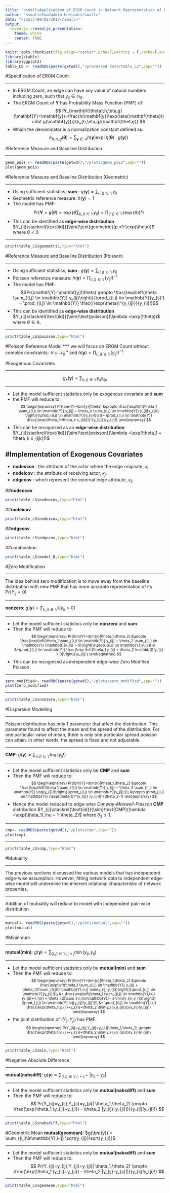 ```yaml
---
title: "<small>Application of ERGM Count in Network Representation of Football Matches</small>"
author: "<small>Imaduddin Haetami</small>"
date: "<small>09/02/2017</small>"
output: 
  revealjs::revealjs_presentation:
    theme: white
    center: TRUE
---
```


```r
knitr::opts_chunk$set(fig.align="center",echo=F,warning = F,cache=F,eval =T, message = F)
library(ztable)
library(ggplot2)
table_LS <- readRDS(paste(getwd(),"/processed data/table_LS",sep=""))
```

#Specification of ERGM Count

***
- In ERGM Count, an edge can have any value of natural numbers including zero, such that $y_{ij} \in \mathbb{N}_0$. 
- The ERGM Count of $\mathbf{Y}$ has Probability Mass Function (PMF) of: 
$$
Pr_{\mathbf{\theta};h,\eta,g}(\mathbf{Y}=\mathbf{y})=\frac{h(\mathbf{y})\exp(\eta(\mathbf{\theta})\cdot g(\mathbf{y}))}{k_{h,\eta,g}(\mathbf{\theta})}
$$
- Which the denominator is a normalization constant defined as:
$$
k_{h,\eta,g}(\mathbf{\theta}) = \sum_{\mathbf{y} \in \mathcal{Y}}h(\mathbf{y})\exp(\eta(\mathbf{\theta})\cdot g(\mathbf{y}))
$$


#Reference Measure and Baseline Distribution

***
```r
geom_pois <- readRDS(paste(getwd(),"/plots/geom_pois",sep=""))
plot(geom_pois)
```



#Reference Measure and Baseline Distribution (Geometric)

***
- Using sufficient statistics, __sum__ : $g(\mathbf{y}) = \sum_{(i,j) \in \mathbb{Y}} y_{ij}$ 
- Geometric reference measure: $h(\mathbf{y}) = 1$ 
- The model has PMF:
$$Pr(\mathbf{Y}=\mathbf{y}|\theta) \propto \exp\left(\theta \sum_{(i,j) \in \mathbb{Y}} y_{ij}\right) = \prod_{(i,j) \in \mathbb{Y}} (\exp(\theta))^{y_{ij}}$$
- This can be identified as __edge-wise distribution__ $Y_{ij}\stackrel{\text{iid}}{\sim}\text{geometric}(p =1-\exp(\theta))$ where $\theta < 0$

***
```r
print(table_LS$geometric,type="html")
```



#Reference Measure and Baseline Distribution (Poisson)

***
- Using sufficient statistics, __sum__ : $g(\mathbf{y}) = \sum_{(i,j) \in \mathbb{Y}} y_{ij}$
- Poisson reference measure: $h(\mathbf{y}) = \prod_{(i,j) \in \mathbb{Y}}(y_{ij}!)^{-1}$
- The model has PMF:
$$Pr(\mathbf{Y}=\mathbf{y}|\theta) \propto \frac{\exp\left(\theta \sum_{(i,j) \in \mathbb{Y}} y_{ij}\right)}{\prod_{(i,j) \in \mathbb{Y}}y_{ij}!} = \prod_{(i,j) \in \mathbb{Y}} \frac{(\exp(\theta))^{y_{ij}}}{y_{ij}!}$$
- This can be identified as __edge-wise distribution__ $Y_{ij}\stackrel{\text{iid}}{\sim}\text{poisson}(\lambda =\exp(\theta))$ where $\theta \in \mathbb{R}$. 

***
```r
print(table_LS$poisson,type="html")
```


#Poisson Reference Model
***
we will focus on \textit{poisson-reference} ERGM Count without complex constraints: $\mathcal{Y} \in \mathcal{N}_0^{\mathcal{Y}}$ and $h(\bm{y}) = \prod_{(i,j) \in \mathbb{Y}}(y_{ij}!)^{-1}$. 

#Exogenous Covariates

***
$$
g_k(\bm{y})= \sum_{(i,j) \in \mathbb{Y}} y_{ij}x_{ijk}
$$


***
- Let the model sufficient statistics only be exogenous covariate and __sum__
- the PMF will reduce to:
<small>
$$
\begin{eqnarray}
Pr(\bm{Y}=\bm{y}|\theta) &\propto \frac{\exp\left(\theta_1 \sum_{(i,j) \in \mathbb{Y}} y_{ij} + \theta_k \sum_{(i,j) \in \mathbb{Y}} y_{ij}x_{ijk} \right)}{\prod_{(i,j) \in \mathbb{Y}}y_{ij}!}\\
&= \prod_{(i,j) \in \mathbb{Y}} \frac{(\exp(\theta_1+\theta_k x_{ijk}))^{y_{ij}}}{y_{ij}!}
\end{eqnarray}
$$
</small>
- This can be recognised as an __edge-wise distribution__ $Y_{ij}\stackrel{\text{iid}}{\sim}\text{poisson}(\lambda =\exp(\theta_1 + \theta_k x_{ijk}))$


#Implementation of Exogenous Covariates
---
- __nodeocov__ : the attribute of the actor where the edge originate, $x_{i}$. 
- __nodeicov__ : the attribute of receiving actor, $x_j$. 
- __edgecov__ : which represent the external edge attribute, $x_{ij}$.

##__nodeocov__
```r
print(table_LS$nodeocov,type="html")
```
##__nodeicov__
```r
print(table_LS$nodeicov,type="html")
```

##__edgecov__
```r
print(table_LS$edgecov,type="html")
```

##combination
```r
print(table_LS$model_8,type="html")
```


#Zero Modification

***
The idea behind zero modification is to move away from the baseline distribution with new PMF that has more accurate representation of its $Pr(Y_{ij}=0)$

***
__nonzero__: $g(\bm{y}) = \sum_{(i,j) \in \mathbb{Y}} \mathbb{I}(y_{ij} > 0)$

***
- Let the model sufficient statistics only be __nonzero__ and __sum__
- Then the PMF will reduce to:
<small>
$$
\begin{eqnarray}
Pr(\bm{Y}=\bm{y}|\theta_1,\theta_2) &\propto \frac{\exp\left(\theta_1 \sum_{(i,j) \in \mathbb{Y}} y_{ij} + \theta_2 \sum_{(i,j) \in \mathbb{Y}} \mathbb{I}(y_{ij} > 0)\right)}{\prod_{(i,j) \in \mathbb{Y}}y_{ij}!}\\
&=\prod_{(i,j) \in \mathbb{Y}} \frac{\exp \left(\theta_1 y_{ij} + \theta_2 \mathbb{I}(y_{ij} > 0)\right)}{y_{ij}!}
\end{eqnarray}
$$
</small>
- This can be recognised as independent edge-wise Zero Modified Poisson

***
```r
zero_modified<- readRDS(paste(getwd(),"/plots/zero_modified",sep=""))
plot(zero_modified)
```

***
```r
print(table_LS$nonzero,type="html")
```




#Dispersion Modelling

***
Poisson distribution has only 1 parameter that affect the distribution. This parameter found to affect the mean and the spread of the distribution. For one particular value of mean, there is only one particular spread poisson can attain. In other words, the spread is fixed and not adjustable. 

***
__CMP__: $g(\bm{y}) = \sum_{(i,j) \in \mathbb{Y}} \log(y_{ij}!)$

***
- Let the model sufficient statistics only be __CMP__ and __sum__
- Then the PMF will reduce to:
<small>
$$
\begin{eqnarray}
Pr(\bm{Y}=\bm{y}|\theta_1,\theta_2) &\propto \frac{\exp\left(\theta_1 \sum_{(i,j) \in \mathbb{Y}} y_{ij} + \theta_2 \sum_{(i,j) \in \mathbb{Y}} \log(y_{ij}!)\right)}{\prod_{(i,j) \in \mathbb{Y}}y_{ij}!}\\
&\propto \prod_{(i,j) \in \mathbb{Y}} (\exp(\theta_1))^{y_{ij}} (y_{ij}!)^{\theta_2-1}
\end{eqnarray}
$$
</small>
- Hence the model reduced to edge-wise _Conway-Maxwell-Poisson_ __CMP__ distribution $Y_{ij}\stackrel{\text{iid}}{\sim}\text{CMP}(\lambda =\exp(\theta_1),\nu = 1-\theta_2)$ where $\theta_2 \le 1$.

***
```r
cmp<- readRDS(paste(getwd(),"/plots/cmp",sep=""))
plot(cmp)
```

***
```r
print(table_LS$cmp,type="html")
```
#Mutuality

***
The previous sections discussed the various models that has independent edge-wise assumption. However, fitting network data to independent edge-wise model will undermine the inherent relational characteristic of network properties. 

***
Addition of mutuality will reduce to model with independent pair-wise distribution

***
```r
mutual<- readRDS(paste(getwd(),"/plots/mutual",sep=""))
plot(mutual)
```


#Mininmum

***
__mutual(min)__: $g(\bm{y}) = \sum_{(i,j)\in\mathbb{Y},i<j} \min(y_{ij},y_{ji})$

***
- Let the model sufficient statistics only be __mutual(min)__ and __sum__
- Then the PMF will reduce to:
<small>
$$
\begin{eqnarray}
Pr(\bm{Y}=\bm{y}|\theta_1,\theta_2) &\propto \frac{\exp\left(\theta_1 \sum_{(i,j) \in \mathbb{Y}} y_{ij} + \theta_{2}\sum_{(i,j)\in\mathbb{Y},i<j} \min(y_{ij},y_{ji})\right)}{\prod_{(i,j) \in \mathbb{Y}}y_{ij}!}\\
&= \frac{\exp\left(\theta_1 \sum_{(i,j) \in \mathbb{Y},i<j} (y_{ij}+y_{ji}) + \theta_{2}\sum_{(i,j)\in\mathbb{Y},i<j} \min(y_{ij},y_{ji})\right)}{\prod_{(i,j) \in \mathbb{Y},i<j}y_{ij}!y_{ji}!}\\
&= \prod_{(i,j) \in \mathbb{Y},i<j} \frac{\exp(\theta_1(y_{ij}+y_{ji})+\theta_2 \min(y_{ij},y_{ji}))}{y_{ij}!y_{ji}!}
\end{eqnarray}
$$
</small>
- the joint distribution of $(Y_{ij},Y_{ji})$ has PMF:
<small>
$$
\begin{eqnarray}
P(Y_{ij}=y_{ij},Y_{ji}=y_{ji}|\theta_1,\theta_2) \propto \frac{\exp(\theta_1(y_{ij}+y_{ji})+\theta_2 \min(y_{ij},y_{ji}))}{y_{ij}!y_{ji}!}
\end{eqnarray}
$$
</small>

***
```r
print(table_LS$min,type="html")
```

#Negative Absolute Difference

***
__mutual(nabsdiff)__: $g(\bm{y}) = \sum_{(i,j)\in\mathbb{Y},i<j} -|y_{ij} - y_{ji}|$

***
- Let the model sufficient statistics only be __mutual(nabsdiff)__ and __sum__
- Then the PMF will reduce to:
$$
Pr(Y_{ij}=y_{ij},Y_{ji}=y_{ji}| \theta_1,\theta_2) \propto \frac{\exp(\theta_1 (y_{ij}+y_{ji}) - \theta_2 |y_{ij}-y_{ji}|)}{y_{ij}!y_{ji}!} 
$$

***
```r
print(table_LS$nabsdiff,type="html")
```

#Geometric Mean
__mutual(geomean)__: $g(\bm{y}) = \sum_{(i,j)\in\mathbb{Y},i<j} \sqrt{y_{ij}}\sqrt{y_{ji}}$

***
- Let the model sufficient statistics only be __mutual(nabsdiff)__ and __sum__
- Then the PMF will reduce to:
$$
Pr(Y_{ij}=y_{ij},Y_{ji}=y_{ji}| \theta_1,\theta_2) \propto \frac{\exp(\theta_1 (y_{ij}+y_{ji}) - \theta_2 |y_{ij}-y_{ji}|)}{y_{ij}!y_{ji}!} 
$$

***
```r
print(table_LS$geomean,type="html")
```

